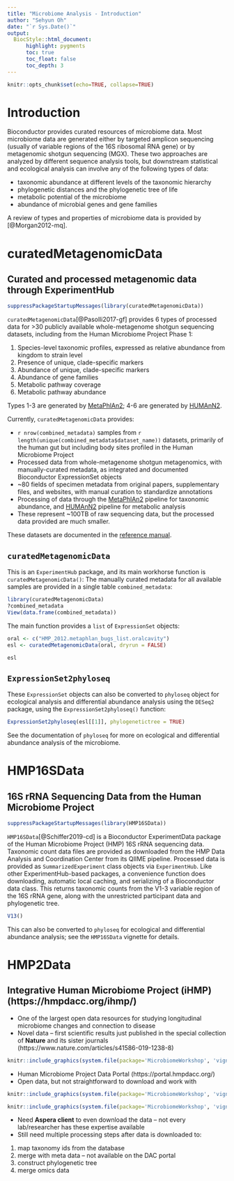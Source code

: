 ```yaml
---
title: "Microbiome Analysis - Introduction"
author: "Sehyun Oh"
date: "`r Sys.Date()`"
output:
  BiocStyle::html_document:
      highlight: pygments
      toc: true
      toc_float: false
      toc_depth: 3
---
```


```r
knitr::opts_chunk$set(echo=TRUE, collapse=TRUE)
```

# Introduction

Bioconductor provides curated resources of microbiome data. Most microbiome data 
are generated either by targeted amplicon sequencing (usually of variable regions 
of the 16S ribosomal RNA gene) or by metagenomic shotgun sequencing (MGX). These 
two approaches are analyzed by different sequence analysis tools, but downstream 
statistical and ecological analysis can involve any of the following types of data:

* taxonomic abundance at different levels of the taxonomic hierarchy
* phylogenetic distances and the phylogenetic tree of life
* metabolic potential of the microbiome
* abundance of microbial genes and gene families

A review of types and properties of microbiome data is provided by [@Morgan2012-mq].

# curatedMetagenomicData 
## Curated and processed metagenomic data through ExperimentHub

```r
suppressPackageStartupMessages(library(curatedMetagenomicData))
```

`curatedMetagenomicData`[@Pasolli2017-gf] provides 6 types of processed data for >30 
publicly available whole-metagenome shotgun sequencing datasets, including from the 
Human Microbiome Project Phase 1:

1. Species-level taxonomic profiles, expressed as relative abundance from kingdom to strain level
2. Presence of unique, clade-specific markers
3. Abundance of unique, clade-specific markers
4. Abundance of gene families
5. Metabolic pathway coverage
6. Metabolic pathway abundance

Types 1-3 are generated by [MetaPhlAn2](http://huttenhower.sph.harvard.edu/metaphlan2); 
4-6 are generated by [HUMAnN2](http://huttenhower.sph.harvard.edu/humann2).

Currently, `curatedMetagenomicData` provides:

* `r nrow(combined_metadata)` samples from `r length(unique(combined_metadata$dataset_name))` datasets, primarily of the human gut but including body sites profiled in the Human Microbiome Project
* Processed data from whole-metagenome shotgun metagenomics, with manually-curated metadata, as integrated and documented Bioconductor ExpressionSet objects
* ~80 fields of specimen metadata from original papers, supplementary files, and websites, with manual curation to standardize annotations
* Processing of data through the [MetaPhlAn2](http://huttenhower.sph.harvard.edu/metaphlan2) pipeline for taxonomic abundance, and [HUMAnN2](http://huttenhower.sph.harvard.edu/humann2) pipeline for metabolic analysis
* These represent ~100TB of raw sequencing data, but the processed data provided are much smaller.

These datasets are documented in the 
[reference manual](https://bioconductor.org/packages/devel/data/experiment/manuals/curatedMetagenomicData/man/curatedMetagenomicData.pdf).

## `curatedMetagenomicData`
This is an `ExperimentHub` package, and its main workhorse function is `curatedMetagenomicData()`:
The manually curated metadata for all available samples are provided in a single table `combined_metadata`:

```r
library(curatedMetagenomicData)
?combined_metadata
View(data.frame(combined_metadata))
```

The main function provides a `list` of `ExpressionSet` objects:
```r
oral <- c("HMP_2012.metaphlan_bugs_list.oralcavity")
esl <- curatedMetagenomicData(oral, dryrun = FALSE)
```

```r
esl
```

## `ExpressionSet2phyloseq`
These `ExpressionSet` objects can also be converted to `phyloseq` object for ecological analysis 
and differential abundance analysis using the `DESeq2` package, using the `ExpressionSet2phyloseq()` function:
```r
ExpressionSet2phyloseq(esl[[1]], phylogenetictree = TRUE)
```

See the documentation of `phyloseq` for more on ecological and differential abundance analysis of the microbiome.



# HMP16SData
## 16S rRNA Sequencing Data from the Human Microbiome Project
```r
suppressPackageStartupMessages(library(HMP16SData))
```

`HMP16SData`[@Schiffer2019-cd] is a Bioconductor ExperimentData package of the Human Microbiome Project (HMP) 16S rRNA sequencing data. Taxonomic count data files are provided as downloaded from the HMP Data Analysis and Coordination Center from its QIIME pipeline. Processed data is provided as `SummarizedExperiment` class objects via `ExperimentHub`. Like other ExperimentHub-based packages, a convenience function does downloading, automatic local caching, and serializing of a Bioconductor data class. This returns taxonomic counts from the V1-3 variable region of the 16S rRNA gene, along with the unrestricted participant data and phylogenetic tree. 

```r
V13()
```

This can also be converted to `phyloseq` for ecological and differential abundance analysis; see the `HMP16SData` vignette for details.




# HMP2Data
## Integrative Human Microbiome Project (iHMP) (https://hmpdacc.org/ihmp/)
- One of the largest open data resources for studying longitudinal microbiome changes and connection to disease
- Novel data -- first scientific results just published  in the special collection 
of **Nature** and its sister journals (https://www.nature.com/articles/s41586-019-1238-8) 
```r
knitr::include_graphics(system.file(package='MicrobiomeWorkshop', 'vignettes', "iHMP.jpeg"))
```

- Human Microbiome Project Data Portal (https://portal.hmpdacc.org/)
- Open data, but not straightforward to download and work with
```r
knitr::include_graphics(system.file(package='MicrobiomeWorkshop', 'vignettes', "Nature.jpeg"))
```

```r
knitr::include_graphics(system.file(package='MicrobiomeWorkshop', 'vignettes', "DAC.jpeg"))
```

- Need **Aspera client** to even download the data  -- not every lab/researcher has these expertise available   
- Still need multiple processing steps after data is downloaded to:   
1. map taxonomy ids from the database   
2. merge with meta data -- not available on the DAC portal   
3. construct phylogenetic tree   
4. merge omics data
